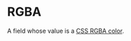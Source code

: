 # RGBA

A field whose value is a
[CSS RGBA color](<https://developer.mozilla.org/en-US/docs/Web/CSS/color_value#rgb()_and_rgba()>).
